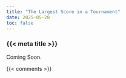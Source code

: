 ```yaml
---
title: "The Largest Score in a Tournament"
date: 2025-05-28
toc: false
---
```


### {{< meta title >}}

Coming Soon.



{{< comments >}}